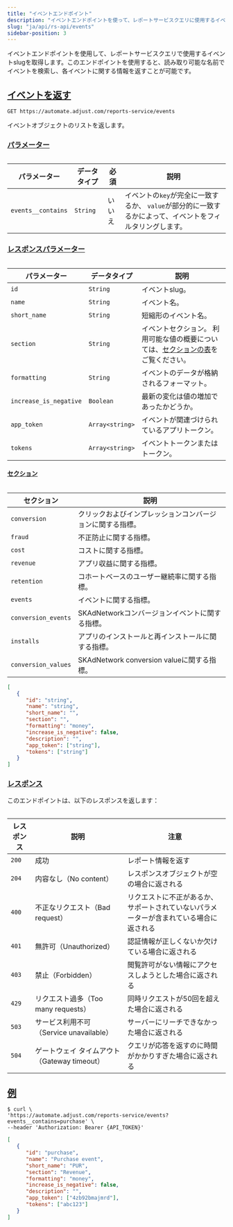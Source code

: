 ```yaml
---
title: "イベントエンドポイント"
description: "イベントエンドポイントを使って、レポートサービスクエリに使用するイベントslugを取得します。"
slug: "ja/api/rs-api/events"
sidebar-position: 3
---
```


イベントエンドポイントを使用して、レポートサービスクエリで使用するイベントslugを取得します。このエンドポイントを使用すると、読み取り可能な名前でイベントを検索し、各イベントに関する情報を返すことが可能です。

## [イベントを返す](return-events)

<CodeBlock title="エンドポイント" highlight="/reports-service/events">

```http
GET https://automate.adjust.com/reports-service/events
```

</CodeBlock>

イベントオブジェクトのリストを返します。

### [パラメーター](parameters)

<Table>

| パラメーター       | データタイプ | 必須   | 説明                                                                                                      |
| ------------------ | ------------ | ------ | --------------------------------------------------------------------------------------------------------- |
| `events__contains` | `String`     | いいえ | イベントの`key`が完全に一致するか、 `value`が部分的に一致するかによって、イベントをフィルタリングします。 |

</Table>

### [レスポンスパラメーター](response-parameters)

<Table>

| パラメーター           | データタイプ                      | 説明                                                                                                     |
| ---------------------- | --------------------------------- | -------------------------------------------------------------------------------------------------------- |
| `id`                   | `String`                          | イベントslug。                                                                                           |
| `name`                 | `String`                          | イベント名。                                                                                             |
| `short_name`           | `String`                          | 短縮形のイベント名。                                                                                     |
| `section`              | `String`                          | イベントセクション。 利用可能な値の概要については、[セクションの表](#rs-events-sections)をご覧ください。 |
| `formatting`           | `String`                          | イベントのデータが格納されるフォーマット。                                                               |
| `increase_is_negative` | `Boolean`                         | 最新の変化は値の増加であったかどうか。                                                                   |
| `app_token`            | `Array<string>` | イベントが関連づけられているアプリトークン。                                                             |
| `tokens`               | `Array<string>` | イベントトークンまたはトークン。                                                                         |

</Table>

#### [セクション](sections)

<Table>

| セクション          | 説明                                                       |
| ------------------- | ---------------------------------------------------------- |
| `conversion`        | クリックおよびインプレッションコンバージョンに関する指標。 |
| `fraud`             | 不正防止に関する指標。                                     |
| `cost`              | コストに関する指標。                                       |
| `revenue`           | アプリ収益に関する指標。                                   |
| `retention`         | コホートベースのユーザー継続率に関する指標。               |
| `events`            | イベントに関する指標。                                     |
| `conversion_events` | SKAdNetworkコンバージョンイベントに関する指標。            |
| `installs`          | アプリのインストールと再インストールに関する指標。         |
| `conversion_values` | SKAdNetwork conversion valueに関する指標。                 |

</Table>
<CodeBlock title="レスポンスの形式">

```json
[
   {
      "id": "string",
      "name": "string",
      "short_name": "",
      "section": "",
      "formatting": "money",
      "increase_is_negative": false,
      "description": "",
      "app_token": ["string"],
      "tokens": ["string"]
   }
]
```

</CodeBlock>

### [レスポンス](responses)

このエンドポイントは、以下のレスポンスを返します：

<Table>

| レスポンス | 説明                                         | 注意                                                                                   |
| ---------- | -------------------------------------------- | -------------------------------------------------------------------------------------- |
| `200`      | 成功                                         | レポート情報を返す                                                                     |
| `204`      | 内容なし（No content）                       | レスポンスオブジェクトが空の場合に返される                                             |
| `400`      | 不正なリクエスト（Bad request）              | リクエストに不正があるか、サポートされていないパラメーターが含まれている場合に返される |
| `401`      | 無許可（Unauthorized）                       | 認証情報が正しくないか欠けている場合に返される                                         |
| `403`      | 禁止（Forbidden）                            | 閲覧許可がない情報にアクセスしようとした場合に返される                                 |
| `429`      | リクエスト過多（Too many requests）          | 同時リクエストが50回を超えた場合に返される                                             |
| `503`      | サービス利用不可（Service unavailable）      | サーバーにリーチできなかった場合に返される                                             |
| `504`      | ゲートウェイ タイムアウト（Gateway timeout） | クエリが応答を返すのに時間がかかりすぎた場合に返される                                 |

</Table>

## [例](example)

<CodeBlock title="cURL" highlight="events__contains=purchase">

```console
$ curl \
'https://automate.adjust.com/reports-service/events?events__contains=purchase' \
--header 'Authorization: Bearer {API_TOKEN}'
```

</CodeBlock>
<CodeBlock title="成功レスポンス">

```json
[
   {
      "id": "purchase",
      "name": "Purchase event",
      "short_name": "PUR",
      "section": "Revenue",
      "formatting": "money",
      "increase_is_negative": false,
      "description": "",
      "app_token": ["4zb92bmajmrd"],
      "tokens": ["abc123"]
   }
]
```

</CodeBlock>
